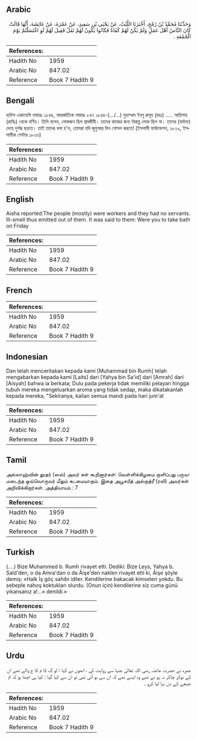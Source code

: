 ## Arabic


<div dir="rtl" lang="ar" style={{fontSize:'larger',backgroundColor:'#f8f9fa',padding:20}}>
وَحَدَّثَنَا مُحَمَّدُ بْنُ رُمْحٍ، أَخْبَرَنَا اللَّيْثُ، عَنْ يَحْيَى بْنِ سَعِيدٍ، عَنْ عَمْرَةَ، عَنْ عَائِشَةَ، أَنَّهَا قَالَتْ كَانَ النَّاسُ أَهْلَ عَمَلٍ وَلَمْ يَكُنْ لَهُمْ كُفَاةٌ فَكَانُوا يَكُونُ لَهُمْ تَفَلٌ فَقِيلَ لَهُمْ لَوِ اغْتَسَلْتُمْ يَوْمَ الْجُمُعَةِ ‏.‏
</div>
<div style={{backgroundColor:'#f8f9fa',padding:20, marginBottom: 10}}><table> <thead> <tr> <th>References:</th> <th></th> </tr> </thead> <tbody><tr><td>Hadith No</td><td>1959</td></tr><tr><td>Arabic No</td><td>847.02</td></tr><tr><td>Reference</td><td>Book 7 Hadith 9</td></tr></tbody></table></div>

## Bengali


<div dir="ltr" lang="bn" style={{fontSize:'larger',backgroundColor:'#f8f9fa',padding:20}}>
হাদিস একাডেমি নাম্বারঃ ১৮৪৪, আন্তর্জাতিক নাম্বারঃ ৮৪৭ ১৮৪৪-(.../...) মুহাম্মাদ ইবনু রুমূহ (রহঃ) ..... আয়িশাহ (রাযিঃ) থেকে বর্ণিত। তিনি বলেন, লোকজন ছিল শ্রমজীবী। তাদের কাজের জন্য বিকল্প লোক ছিল না। তাদের (ঘৰ্মাক্ত) দেহে দুৰ্গন্ধ ছড়াত। তাই তাদের বলা হ'ল, তোমরা যদি জুমুআর দিন গোসল করতে! (ইসলামী ফাউন্ডেশন, ১৮২৯, ইসলামীক সেন্টার ১৮৩৬)
</div>
<div style={{backgroundColor:'#f8f9fa',padding:20, marginBottom: 10}}><table> <thead> <tr> <th>References:</th> <th></th> </tr> </thead> <tbody><tr><td>Hadith No</td><td>1959</td></tr><tr><td>Arabic No</td><td>847.02</td></tr><tr><td>Reference</td><td>Book 7 Hadith 9</td></tr></tbody></table></div>

## English


<div dir="ltr" lang="en" style={{fontSize:'larger',backgroundColor:'#f8f9fa',padding:20}}>
Aisha reported:The people (mostly) were workers and they had no servants. Ill-smell thus emitted out of them. It was said to them: Were you to take bath on Friday
</div>
<div style={{backgroundColor:'#f8f9fa',padding:20, marginBottom: 10}}><table> <thead> <tr> <th>References:</th> <th></th> </tr> </thead> <tbody><tr><td>Hadith No</td><td>1959</td></tr><tr><td>Arabic No</td><td>847.02</td></tr><tr><td>Reference</td><td>Book 7 Hadith 9</td></tr></tbody></table></div>

## French


<div dir="ltr" lang="fr" style={{fontSize:'larger',backgroundColor:'#f8f9fa',padding:20}}>

</div>
<div style={{backgroundColor:'#f8f9fa',padding:20, marginBottom: 10}}><table> <thead> <tr> <th>References:</th> <th></th> </tr> </thead> <tbody><tr><td>Hadith No</td><td>1959</td></tr><tr><td>Arabic No</td><td>847.02</td></tr><tr><td>Reference</td><td>Book 7 Hadith 9</td></tr></tbody></table></div>

## Indonesian


<div dir="ltr" lang="id" style={{fontSize:'larger',backgroundColor:'#f8f9fa',padding:20}}>
Dan telah menceritakan kepada kami [Muhammad bin Rumh] telah mengabarkan kepada kami [Laits] dari [Yahya bin Sa'id] dari [Amrah] dari [Aisyah] bahwa ia berkata; Dulu pada pekerja tidak memiliki pelayan hingga tubuh mereka mengeluarkan aroma yang tidak sedap, maka dikatakanlah kepada mereka, "Sekiranya, kalian semua mandi pada hari jum'at
</div>
<div style={{backgroundColor:'#f8f9fa',padding:20, marginBottom: 10}}><table> <thead> <tr> <th>References:</th> <th></th> </tr> </thead> <tbody><tr><td>Hadith No</td><td>1959</td></tr><tr><td>Arabic No</td><td>847.02</td></tr><tr><td>Reference</td><td>Book 7 Hadith 9</td></tr></tbody></table></div>

## Tamil


<div dir="ltr" lang="ta" style={{fontSize:'larger',backgroundColor:'#f8f9fa',padding:20}}>
அல்லாஹ்வின் தூதர் (ஸல்) அவர் கள் கூறினார்கள்: வெள்ளிக்கிழமை குளிப்பது பருவமடைந்த ஒவ்வொருவர் மீதும் கடமையாகும். இதை அபூசயீத் அல்குத்ரீ (ரலி) அவர்கள் அறிவிக்கிறார்கள். அத்தியாயம் : 7
</div>
<div style={{backgroundColor:'#f8f9fa',padding:20, marginBottom: 10}}><table> <thead> <tr> <th>References:</th> <th></th> </tr> </thead> <tbody><tr><td>Hadith No</td><td>1959</td></tr><tr><td>Arabic No</td><td>847.02</td></tr><tr><td>Reference</td><td>Book 7 Hadith 9</td></tr></tbody></table></div>

## Turkish


<div dir="ltr" lang="tr" style={{fontSize:'larger',backgroundColor:'#f8f9fa',padding:20}}>
(….) Bize Muhammed b. Rumh rivayet etti. Dediki: Bize Leys, Yahya b. Saîd'den, o da Amra'dan o da Âişe'den naklen rivayet etti ki, Âişe şöyle demiş: «Halk İş göç sahibi idiler. Kendilerine bakacak kimseleri yokdu. Bu sebeple nahoş koktukları olurdu. (Onun için) kendilerine siz cuma günü yıkansanız a!...» denildi.»
</div>
<div style={{backgroundColor:'#f8f9fa',padding:20, marginBottom: 10}}><table> <thead> <tr> <th>References:</th> <th></th> </tr> </thead> <tbody><tr><td>Hadith No</td><td>1959</td></tr><tr><td>Arabic No</td><td>847.02</td></tr><tr><td>Reference</td><td>Book 7 Hadith 9</td></tr></tbody></table></div>

## Urdu


<div dir="rtl" lang="ur" style={{fontSize:'larger',backgroundColor:'#f8f9fa',padding:20}}>
عمرہ نے حضرت عائشہ رضی اللہ تعالیٰ عنہا سے روایت کی ، انھوں نے کہا : لو گ کا م کا ج والے تھے ان کے نوکر چاکر نہ ہو تے تھے وہ ایسے تھے کہ ان سے بو آتی تھی تو ان سے کہا گیا : کیا ہی اچھا ہو کہ تم جمعے کے دن نہا لیا کرو ۔
</div>
<div style={{backgroundColor:'#f8f9fa',padding:20, marginBottom: 10}}><table> <thead> <tr> <th>References:</th> <th></th> </tr> </thead> <tbody><tr><td>Hadith No</td><td>1959</td></tr><tr><td>Arabic No</td><td>847.02</td></tr><tr><td>Reference</td><td>Book 7 Hadith 9</td></tr></tbody></table></div>